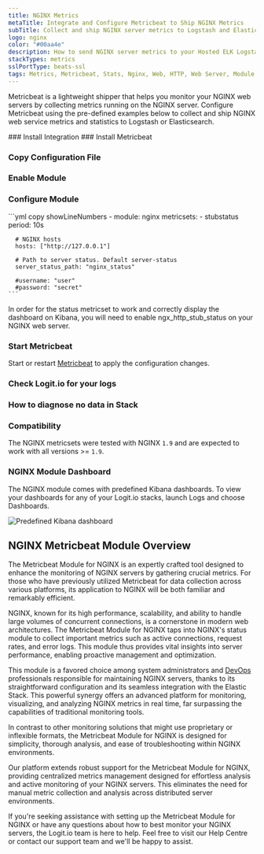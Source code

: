 ```yaml
---
title: NGINX Metrics
metaTitle: Integrate and Configure Metricbeat to Ship NGINX Metrics
subTitle: Collect and ship NGINX server metrics to Logstash and Elasticsearch
logo: nginx
color: "#00aa4e"
description: How to send NGINX server metrics to your Hosted ELK Logstash instance. Configure Metricbeat to send NGINX web server metrics to Logstash or Elasticsearch. 
stackTypes: metrics
sslPortType: beats-ssl
tags: Metrics, Metricbeat, Stats, Nginx, Web, HTTP, Web Server, Module
---
```


Metricbeat is a lightweight shipper that helps you monitor your NGINX web 
servers by collecting metrics running on the NGINX server. Configure 
Metricbeat using the pre-defined examples below to collect and ship NGINX 
web service metrics and statistics to Logstash or Elasticsearch.

<Steps>
  ### Install Integration
  <InstallIntegration/>
  ### Install Metricbeat

  <InstallBeat beatname="metricbeat" />

  ### Copy Configuration File

  <MetricbeatOutput />

  ### Enable Module

  <EnableMetricbeatModule module="nginx" />

  ### Configure Module

  <ConfigureMetricbeatModule module="nginx">
    ```yml copy showLineNumbers
    - module: nginx
      metricsets:
        - stubstatus
      period: 10s
    
      # NGINX hosts
      hosts: ["http://127.0.0.1"]
    
      # Path to server status. Default server-status
      server_status_path: "nginx_status"
    
      #username: "user"
      #password: "secret"
    ```
  </ConfigureMetricbeatModule>

  In order for the status metricset to work and correctly display the 
  dashboard on Kibana, you will need to enable ngx_http_stub_status on your NGINX web server.

  ### Start Metricbeat

  Start or restart [Metricbeat](https://www.elastic.co/guide/en/beats/metricbeat/master/metricbeat-starting.html) 
  to apply the configuration changes.

  ### Check Logit.io for your logs

  <LaunchStack utmMedium="logs" utmCampaign="nginx_metricbeat" source="metrics_nginx" />

  ### How to diagnose no data in Stack

  <DiagnoseNoData />
  
  ### Compatibility

  The NGINX metricsets were tested with NGINX `1.9` and are expected to work with all versions >= `1.9`.

  ### NGINX Module Dashboard

  The NGINX module comes with predefined Kibana dashboards. To view your dashboards for any 
  of your Logit.io stacks, launch Logs and choose Dashboards.

  ![Predefined Kibana dashboard](@/images/integrations/metricbeats/metricbeat_nginx_module.png)

</Steps>

## NGINX Metricbeat Module Overview

The Metricbeat Module for NGINX is an expertly crafted tool designed to 
enhance the monitoring of NGINX servers by gathering crucial metrics. 
For those who have previously utilized Metricbeat for data collection 
across various platforms, its application to NGINX will be both 
familiar and remarkably efficient.

NGINX, known for its high performance, scalability, and ability to 
handle large volumes of concurrent connections, is a cornerstone in modern 
web architectures. The Metricbeat Module for NGINX taps into NGINX's status 
module to collect important metrics such as active connections, request 
rates, and error logs. This module thus provides vital insights into 
server performance, enabling proactive management and optimization.

This module is a favored choice among system administrators 
and [DevOps](https://logit.io/blog/post/what-is-devops/) professionals 
responsible for maintaining NGINX servers, thanks to its straightforward 
configuration and its seamless integration with the Elastic Stack. This 
powerful synergy offers an advanced platform for monitoring, visualizing, 
and analyzing NGINX metrics in real time, far surpassing the 
capabilities of traditional monitoring tools.

In contrast to other monitoring solutions that might use proprietary or 
inflexible formats, the Metricbeat Module for NGINX is designed for 
simplicity, thorough analysis, and ease of troubleshooting within NGINX environments.

Our platform extends robust support for the Metricbeat Module for NGINX, 
providing centralized metrics management designed for effortless analysis 
and active monitoring of your NGINX servers. This eliminates the need 
for manual metric collection and analysis across distributed server environments.

If you're seeking assistance with setting up the Metricbeat Module for 
NGINX or have any questions about how to best monitor your NGINX servers, 
the Logit.io team is here to help. Feel free to visit our Help Centre or 
contact our support team <IntercomButton text="via live chat" /> and we'll be happy to assist.